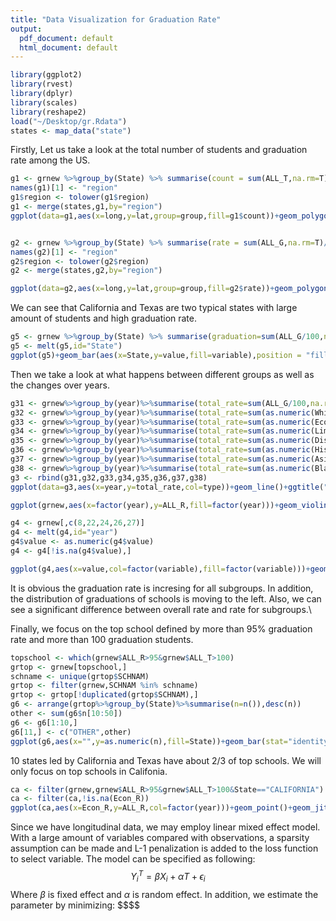 ```yaml
---
title: "Data Visualization for Graduation Rate"
output:
  pdf_document: default
  html_document: default
---
```



```r
library(ggplot2)
library(rvest)
library(dplyr)
library(scales)
library(reshape2)
load("~/Desktop/gr.Rdata")
states <- map_data("state")
```


Firstly, Let us take a look at the total number of students and graduation rate among the US.

```r
g1 <- grnew %>%group_by(State) %>% summarise(count = sum(ALL_T,na.rm=T))
names(g1)[1] <- "region"
g1$region <- tolower(g1$region)
g1 <- merge(states,g1,by="region")
ggplot(data=g1,aes(x=long,y=lat,group=group,fill=g1$count))+geom_polygon(colour="white")+scale_fill_continuous(low = "#feceda", high = "#c81f49", guide="colorbar")+labs(fill = "Number of Students")+coord_map()+ggtitle("The number of students")


g2 <- grnew %>%group_by(State) %>% summarise(rate = sum(ALL_G,na.rm=T)/sum(ALL_T,na.rm=T))
names(g2)[1] <- "region"
g2$region <- tolower(g2$region)
g2 <- merge(states,g2,by="region")

ggplot(data=g2,aes(x=long,y=lat,group=group,fill=g2$rate))+geom_polygon(colour="white")+scale_fill_continuous(low = "white", high = "#c81f49", guide="colorbar")+labs(fill = " Graduation Rate")+coord_map()+ggtitle("The gradution rate of students")
```

We can see that California and Texas are two typical states with large amount of students and high graduation rate.

```r
g5 <- grnew %>%group_by(State) %>% summarise(graduation=sum(ALL_G/100,na.rm=T),nongraduation=sum(ALL_T-ALL_G/100,na.rm=T))
g5 <- melt(g5,id="State")
ggplot(g5)+geom_bar(aes(x=State,y=value,fill=variable),position = "fill",stat="identity")+ggtitle("Proportion of graduation among states")
```

Then we take a look at what happens between different groups as well as the changes over years.

```r
g31 <- grnew%>%group_by(year)%>%summarise(total_rate=sum(ALL_G/100,na.rm=T)/sum(ALL_T,na.rm=T),type="total")
g32 <- grnew%>%group_by(year)%>%summarise(total_rate=sum(as.numeric(White_R)*as.numeric(White_T),na.rm=T)/sum(as.numeric(White_T)*100,na.rm=T),type="White")
g33 <- grnew%>%group_by(year)%>%summarise(total_rate=sum(as.numeric(Econ_R)*as.numeric(Econ_T),na.rm=T)/sum(as.numeric(Econ_T)*100,na.rm=T),type="Economically Disadvantaged")
g34 <- grnew%>%group_by(year)%>%summarise(total_rate=sum(as.numeric(LimitE_R)*as.numeric(LimitE_T),na.rm=T)/sum(as.numeric(LimitE_T)*100,na.rm=T),type="LimitEnglish")
g35 <- grnew%>%group_by(year)%>%summarise(total_rate=sum(as.numeric(Disa_R)*as.numeric(Disa_T),na.rm=T)/sum(as.numeric(Disa_T)*100,na.rm=T),type="Disability")
g36 <- grnew%>%group_by(year)%>%summarise(total_rate=sum(as.numeric(Hispanic_R)*as.numeric(Hispanic_T),na.rm=T)/sum(as.numeric(Hispanic_T)*100,na.rm=T),type="Hispanic")
g37 <- grnew%>%group_by(year)%>%summarise(total_rate=sum(as.numeric(AsianPasific_R)*as.numeric(AsianPasific_T),na.rm=T)/sum(as.numeric(AsianPasific_T)*100,na.rm=T),type="AsianPasific")
g38 <- grnew%>%group_by(year)%>%summarise(total_rate=sum(as.numeric(Black_R)*as.numeric(Black_T),na.rm=T)/sum(as.numeric(Black_T)*100,na.rm=T),type="Black")
g3 <- rbind(g31,g32,g33,g34,g35,g36,g37,g38)
ggplot(data=g3,aes(x=year,y=total_rate,col=type))+geom_line()+ggtitle("The graduation rate for different groups")

ggplot(grnew,aes(x=factor(year),y=ALL_R,fill=factor(year)))+geom_violin()+ggtitle("Distributions of overall graduation rate over years")

g4 <- grnew[,c(8,22,24,26,27)]
g4 <- melt(g4,id="year")
g4$value <- as.numeric(g4$value)
g4 <- g4[!is.na(g4$value),]

ggplot(g4,aes(x=value,col=factor(variable),fill=factor(variable)))+geom_density(alpha=0.06)+ggtitle("Distributions of graduation rate among groups")

```

It is obvious the graduation rate is incresing for all subgroups. In addition, the distribution of graduations of schools is moving to the left. Also, we can see a significant difference between overall rate and rate for subgroups.\\

Finally, we focus on the top school defined by more than 95% graduation rate and more than 100 graduation students.

```r
topschool <- which(grnew$ALL_R>95&grnew$ALL_T>100)
grtop <- grnew[topschool,]
schname <- unique(grtop$SCHNAM)
grtop <- filter(grnew,SCHNAM %in% schname)
grtop <- grtop[!duplicated(grtop$SCHNAM),]
g6 <- arrange(grtop%>%group_by(State)%>%summarise(n=n()),desc(n))
other <- sum(g6$n[10:50])
g6 <- g6[1:10,]
g6[11,] <- c("OTHER",other)
ggplot(g6,aes(x="",y=as.numeric(n),fill=State))+geom_bar(stat="identity")+coord_polar("y",start=0)+ggtitle("Proprotion of top school among states")
```

10 states led by California and Texas have about 2/3 of top schools. We will only focus on top schools in Califonia. 

```r
ca <- filter(grnew,grnew$ALL_R>95&grnew$ALL_T>100&State=="CALIFORNIA")
ca <- filter(ca,!is.na(Econ_R))
ggplot(ca,aes(x=Econ_R,y=ALL_R,col=factor(year)))+geom_point()+geom_jitter()+ggtitle("Relationship between overall graduation rate and economically disadvataged graduation rate")
```


Since we have longitudinal data, we may employ linear mixed effect model. With a large amount of variables compared with observations, a sparsity assumption can be made and L-1 penalization is added to the loss function to select variable. The model can be specified as following:
$$Y_i^T=\beta X_i+\alpha T+\epsilon_i$$
Where $\beta$ is fixed effect and $\alpha$ is random effect. In addition, we estimate the parameter by minimizing:
$$$$




